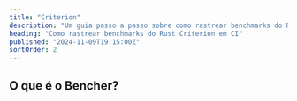 ```yaml
---
title: "Criterion"
description: "Um guia passo a passo sobre como rastrear benchmarks do Rust Criterion em CI"
heading: "Como rastrear benchmarks do Rust Criterion em CI"
published: "2024-11-09T19:15:00Z"
sortOrder: 2
---
```



<Intro
  text="como conduzir benchmarks de código Rust com Criterion"
  url="/pt/learn/benchmarking/rust/criterion/"
  name="Criterion"
/>

## O que é o Bencher?

<BencherIntro />

<Steps
  adapter="rust_criterion"
  url="/pt/docs/explanation/adapters/#-rust-criterion"
/>

<RustCriterion />

<br />

<CallToAction />